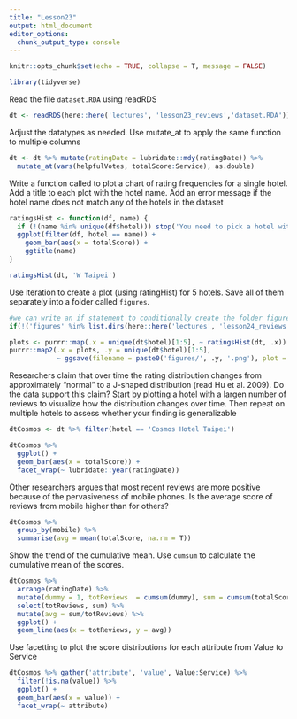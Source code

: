 ```yaml
---
title: "Lesson23"
output: html_document
editor_options: 
  chunk_output_type: console
---
```


```r
knitr::opts_chunk$set(echo = TRUE, collapse = T, message = FALSE)
```


```r
library(tidyverse)
```

Read the file `dataset.RDA` using readRDS

```r
dt <- readRDS(here::here('lectures', 'lesson23_reviews','dataset.RDA'))
```

Adjust the datatypes as needed. Use mutate_at to apply the same function to multiple columns

```r
dt <- dt %>% mutate(ratingDate = lubridate::mdy(ratingDate)) %>% 
  mutate_at(vars(helpfulVotes, totalScore:Service), as.double)
```

Write a function called to plot a chart of rating frequencies for a single hotel. Add a title to each plot with the hotel name.
Add an error message if the hotel name does not match any of the hotels in the dataset

```r
ratingsHist <- function(df, name) {
  if (!(name %in% unique(df$hotel))) stop('You need to pick a hotel within those avaialble in the dataset')
  ggplot(filter(df, hotel == name)) +
    geom_bar(aes(x = totalScore)) +
    ggtitle(name)
}

ratingsHist(dt, 'W Taipei')
```

Use iteration to create a plot (using ratingHist) for 5 hotels. Save all of them separately into a folder called `figures`.


```r
#we can write an if statement to conditionally create the folder figures
if(!('figures' %in% list.dirs(here::here('lectures', 'lesson24_reviews'), full.names = F))) dir.create(here::here('lectures', 'lesson24_reviews', 'figures'))
```


```r
plots <- purrr::map(.x = unique(dt$hotel)[1:5], ~ ratingsHist(dt, .x))
purrr::map2(.x = plots, .y = unique(dt$hotel)[1:5], 
            ~ ggsave(filename = paste0('figures/', .y, '.png'), plot = .x))
```


Researchers claim that over time the rating distribution changes from approximately "normal" to a J-shaped distribution (read Hu et al. 2009).
Do the data support this claim? Start by plotting a hotel with a largen number of reviews to visualize how the distribution changes over time. 
Then repeat on multiple hotels to assess whether your finding is generalizable 

```r
dtCosmos <- dt %>% filter(hotel == 'Cosmos Hotel Taipei')

dtCosmos %>% 
  ggplot() +
  geom_bar(aes(x = totalScore)) +
  facet_wrap(~ lubridate::year(ratingDate))
```


Other researchers argues that most recent reviews are more positive because of the pervasiveness of mobile phones.
Is the average score of reviews from mobile higher than for others? 


```r
dtCosmos %>% 
  group_by(mobile) %>% 
  summarise(avg = mean(totalScore, na.rm = T))
```

Show the trend of the cumulative mean. Use `cumsum` to calculate the cumulative mean of the scores. 


```r
dtCosmos %>% 
  arrange(ratingDate) %>% 
  mutate(dummy = 1, totReviews  = cumsum(dummy), sum = cumsum(totalScore)) %>% 
  select(totReviews, sum) %>% 
  mutate(avg = sum/totReviews) %>% 
  ggplot() + 
  geom_line(aes(x = totReviews, y = avg))
```


Use facetting to plot the score distributions for each attribute from Value to Service


```r
dtCosmos %>% gather('attribute', 'value', Value:Service) %>% 
  filter(!is.na(value)) %>% 
  ggplot() +
  geom_bar(aes(x = value)) +
  facet_wrap(~ attribute)
```
